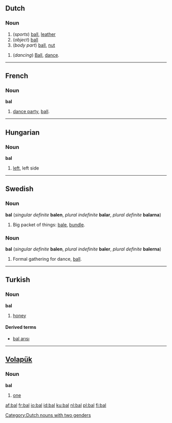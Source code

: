 ==Dutch==

===Noun===
{{nl-noun|m|ballen|balletje}}
# (''sports'') [[ball]], [[leather]]
# (''object'') [[ball]]
# (''body part'') [[ball]], [[nut]]

{{nl-noun|n|bals|balletje}}
# (''dancing'') [[ball|Ball]], [[dance]].
[[Category:Dutch nouns with two genders]]

----
==French==

===Noun===
'''bal''' {{m}}
# [[dance party]], [[ball]].

----
==Hungarian==

===Noun===
'''bal'''
# [[left]], left side

----
==Swedish==

===Noun===
'''bal''' {{c}} (''singular definite'' '''balen''', ''plural indefinite'' '''balar''', ''plural definite'' '''balarna''')

# Big packet of things: [[bale]], [[bundle]].

===Noun===
'''bal''' {{c}} (''singular definite'' '''balen''', ''plural indefinite'' '''baler''', ''plural definite'' '''balerna''')

# Formal gathering for dance, [[ball]].

----
==Turkish==

===Noun===
'''bal'''
# [[honey]]

====Derived terms====
*[[bal arısı]]

----
==[[Volapük]]==

===Noun===
'''bal'''
# [[one]]

[[af:bal]]
[[fr:bal]]
[[io:bal]]
[[id:bal]]
[[ku:bal]]
[[nl:bal]]
[[pl:bal]]
[[fi:bal]]